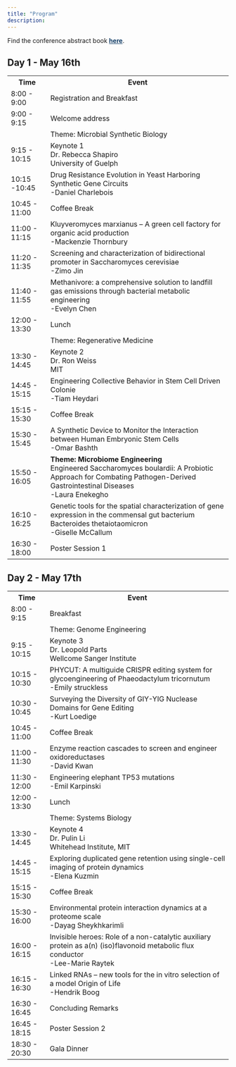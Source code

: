 ```yaml
---
title: "Program"
description: 
---
```


<div class="center-text">
  Find the conference abstract book <a href="SynBio Abstract Book.pdf"style="color: #133E67; font-weight: bold;"> here</a>.
  
</div>

<h2>Day 1 - May 16th</h2>
<div class="day-planner">
  <table>
    <tr>
      <th>Time</th>
      <th>Event</th>
    </tr>
    <tr class="food">
      <td>8:00 - 9:00</td>
      <td>Registration and Breakfast</td>
    </tr>
    <tr class="misc">
      <td>9:00 - 9:15</td>
      <td>Welcome address</td>
    </tr>
     <tr class="keynote1">
      <td></td>
      <td class="session-title">Theme: Microbial Synthetic Biology</td>
    </tr>
    <tr class="keynote1">
      <td>9:15 - 10:15</td>
      <td class="session-title">Keynote 1<br>Dr. Rebecca Shapiro<br>University of Guelph</td>
    </tr>
    <tr class="oral1">
      <td>10:15 -10:45</td>
      <td>Drug Resistance Evolution in Yeast Harboring Synthetic Gene Circuits<br>-Daniel Charlebois</td>
    </tr>
    <tr class="break">
      <td>10:45 - 11:00</td>
      <td>Coffee Break</td>
    </tr>
    <tr class="oral1">
      <td>11:00 - 11:15</td>
      <td>Kluyveromyces marxianus – A green cell factory for organic acid production<br>-Mackenzie Thornbury
		</td>
    </tr>
    <tr class="oral1">
      <td>11:20 - 11:35</td>
      <td>Screening and characterization of bidirectional promoter in Saccharomyces cerevisiae<br>-Zimo Jin</td>
    </tr>
    <tr class="oral1">
      <td>11:40 - 11:55</td>
      <td>Methanivore: a comprehensive solution to landfill gas emissions through bacterial metabolic engineering<br>-Evelyn Chen</td>
    </tr>
    <tr class="food">
      <td>12:00 - 13:30</td>
      <td>Lunch</td>
    </tr>
    <tr class="keynote2">
      <td></td>
      <td class="session-title">Theme: Regenerative Medicine</td>
    </tr>
    <tr class="keynote2">
      <td>13:30 - 14:45</td>
      <td class="session-title">Keynote 2<br>Dr. Ron Weiss<br>MIT</td>
    </tr>
    <tr class="oral2">
      <td>14:45 - 15:15</td>
      <td>Engineering Collective Behavior in Stem Cell Driven Colonie<br>-Tiam Heydari</td>
    </tr>
    <tr class="break">
      <td>15:15 - 15:30</td>
      <td>Coffee Break</td>
    </tr>
    <tr class="oral2">
      <td>15:30 - 15:45</td>
      <td>A Synthetic Device to Monitor the Interaction between Human Embryonic Stem Cells<br>-Omar Bashth</td>
    </tr>
    <tr class="oral5">
      <td>15:50 - 16:05</td>
      <td><strong>Theme: Microbiome Engineering</strong><br>Engineered Saccharomyces boulardii: A Probiotic Approach for Combating Pathogen-Derived Gastrointestinal Diseases<br>-Laura Enekegho</td>
    </tr>
    <tr class="oral5">
      <td>16:10 - 16:25</td>
      <td>Genetic tools for the spatial characterization of gene expression in the commensal gut bacterium Bacteroides thetaiotaomicron<br>-Giselle McCallum</td>
    </tr>
    <tr class="poster">
      <td>16:30 - 18:00</td>
      <td>Poster Session 1</td>
    </tr>
  </table>
</div>


<h2>Day 2 - May 17th</h2>
<div class="day-planner">
  <table>
    <tr>
      <th>Time</th>
      <th>Event</th>
    </tr>
    <tr class="food">
      <td>8:00 - 9:15</td>
      <td>Breakfast</td>
    </tr>
    <tr class="keynote3">
      <td></td>
      <td class="session-title">Theme: Genome Engineering</td>
    </tr>
    <tr class="keynote3">
      <td>9:15 - 10:15</td>
      <td class="session-title">Keynote 3<br>Dr. Leopold Parts<br>Wellcome Sanger Institute</td>
    </tr>
    <tr class="oral3">
      <td>10:15 - 10:30</td>
      <td>PHYCUT: A multiguide CRISPR editing system for glycoengineering of Phaeodactylum tricornutum<br>-Emily struckless</td>
    </tr>
    <tr class="oral3">
      <td>10:30 - 10:45</td>
      <td>Surveying the Diversity of GIY-YIG Nuclease Domains for Gene Editing<br>-Kurt Loedige</td>
    </tr>
    <tr class="break">
      <td>10:45 - 11:00</td>
      <td>Coffee Break</td>
    </tr>
    <tr class="oral3">
      <td>11:00 - 11:30</td>
      <td>Enzyme reaction cascades to screen and engineer oxidoreductases<br>-David Kwan</td>
    </tr>
    <tr class="oral3">
      <td>11:30 - 12:00</td>
      <td>Engineering elephant TP53 mutations<br>-Emil Karpinski</td>
    </tr>
    <tr class="food">
      <td>12:00 - 13:30</td>
      <td>Lunch</td>
    </tr>
    <tr class="keynote4">
      <td></td>
      <td class="session-title">Theme: Systems Biology</td>
    </tr>
    <tr class="keynote4">
      <td>13:30 - 14:45</td>
      <td class="session-title">Keynote 4<br>Dr. Pulin Li<br>Whitehead Institute, MIT</td>
    </tr>
    <tr class="oral4">
      <td>14:45 - 15:15</td>
      <td>Exploring duplicated gene retention using single-cell imaging of protein dynamics<br>-Elena Kuzmin</td>
    </tr>
    <tr class="break">
      <td>15:15 - 15:30</td>
      <td>Coffee Break</td>
    </tr>
    <tr class="oral4">
      <td>15:30 - 16:00</td>
      <td>Environmental protein interaction dynamics at a proteome scale<br>-Dayag Sheykhkarimli</td>
    </tr>
    <tr class="oral4">
      <td>16:00 - 16:15</td>
      <td>Invisible heroes: Role of a non-catalytic auxiliary protein as a(n) (iso)flavonoid metabolic flux conductor<br>-Lee-Marie Raytek</td>
    </tr>
    <tr class="oral4">
      <td>16:15 - 16:30</td>
      <td>Linked RNAs – new tools for the in vitro selection of a model Origin of Life<br>-Hendrik Boog</td>
    </tr>
    <tr class="misc">
      <td>16:30 - 16:45</td>
      <td>Concluding Remarks</td>
    </tr>
    <tr class="poster">
      <td>16:45 - 18:15</td>
      <td>Poster Session 2</td>
    </tr>
    <tr class="food">
      <td>18:30 - 20:30</td>
      <td>Gala Dinner</td>
    </tr>
  </table>
</div>